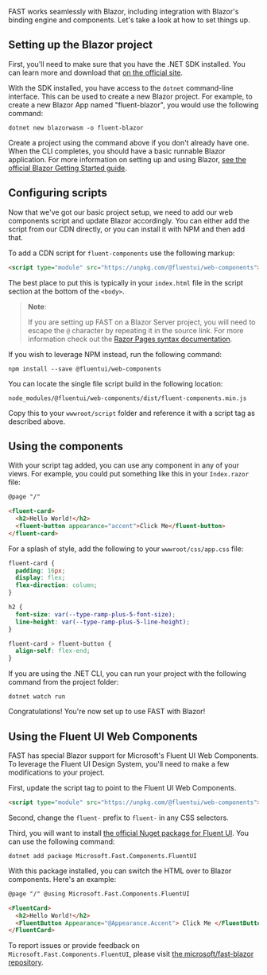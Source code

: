 
<Meta title="Integrations/Blazor" />

FAST works seamlessly with Blazor, including integration with Blazor's binding engine and components. Let's take a look at how to set things up.

## Setting up the Blazor project

First, you'll need to make sure that you have the .NET SDK installed. You can learn more and download that [on the official site](https://dotnet.microsoft.com/download).

With the SDK installed, you have access to the `dotnet` command-line interface. This can be used to create a new Blazor project. For example, to create a new Blazor App named "fluent-blazor", you would use the following command:

```shell
dotnet new blazorwasm -o fluent-blazor
```

Create a project using the command above if you don't already have one. When the CLI completes, you should have a basic runnable Blazor application. For more information on setting up and using Blazor, [see the official Blazor Getting Started guide](https://docs.microsoft.com/en-us/aspnet/core/blazor/get-started).

## Configuring scripts

Now that we've got our basic project setup, we need to add our web components script and update Blazor accordingly. You can either add the script from our CDN directly, or you can install it with NPM and then add that.

To add a CDN script for `fluent-components` use the following markup:

```html
<script type="module" src="https://unpkg.com/@fluentui/web-components"></script>
```

The best place to put this is typically in your `index.html` file in the script section at the bottom of the `<body>`.

> **Note**:
>
> If you are setting up FAST on a Blazor Server project, you will need to escape the `@` character by repeating it in the source link. For more information check out the [Razor Pages syntax documentation](https://docs.microsoft.com/en-us/aspnet/core/mvc/views/razor#razor-syntax).

If you wish to leverage NPM instead, run the following command:

```shell
npm install --save @fluentui/web-components
```

You can locate the single file script build in the following location:

```shell
node_modules/@fluentui/web-components/dist/fluent-components.min.js
```

Copy this to your `wwwroot/script` folder and reference it with a script tag as described above.

## Using the components

With your script tag added, you can use any component in any of your views. For example, you could put something like this in your `Index.razor` file:

```html
@page "/"

<fluent-card>
  <h2>Hello World!</h2>
  <fluent-button appearance="accent">Click Me</fluent-button>
</fluent-card>
```

For a splash of style, add the following to your `wwwroot/css/app.css` file:

```css
fluent-card {
  padding: 16px;
  display: flex;
  flex-direction: column;
}

h2 {
  font-size: var(--type-ramp-plus-5-font-size);
  line-height: var(--type-ramp-plus-5-line-height);
}

fluent-card > fluent-button {
  align-self: flex-end;
}
```

If you are using the .NET CLI, you can run your project with the following command from the project folder:

```shell
dotnet watch run
```

Congratulations! You're now set up to use FAST with Blazor!

## Using the Fluent UI Web Components

FAST has special Blazor support for Microsoft's Fluent UI Web Components. To leverage the Fluent UI Design System, you'll need to make a few modifications to your project.

First, update the script tag to point to the Fluent UI Web Components.

```html
<script type="module" src="https://unpkg.com/@fluentui/web-components"></script>
```

Second, change the `fluent-` prefix to `fluent-` in any CSS selectors.

Third, you will want to install [the official Nuget package for Fluent UI](https://www.nuget.org/packages/Microsoft.Fast.Components.FluentUI/). You can use the following command:

```shell
dotnet add package Microsoft.Fast.Components.FluentUI
```

With this package installed, you can switch the HTML over to Blazor components. Here's an example:

```html
@page "/" @using Microsoft.Fast.Components.FluentUI

<FluentCard>
  <h2>Hello World!</h2>
  <FluentButton Appearance="@Appearance.Accent"> Click Me </FluentButton>
</FluentCard>
```

To report issues or provide feedback on `Microsoft.Fast.Components.FluentUI`, please visit [the microsoft/fast-blazor repository](https://github.com/microsoft/fast-blazor).
